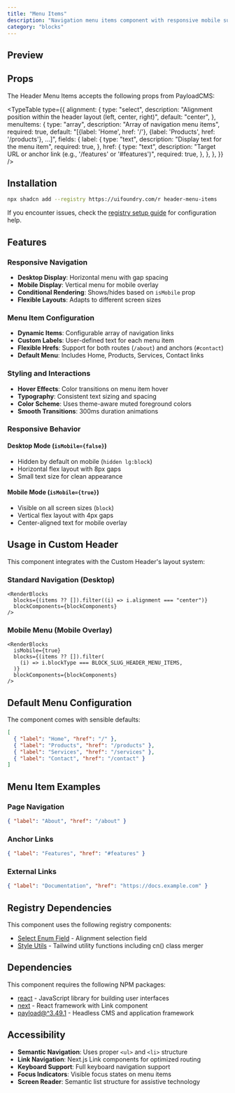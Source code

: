 ```yaml
---
title: "Menu Items"
description: "Navigation menu items component with responsive mobile support"
category: "blocks"
---
```


## Preview

<HeaderMenuItemsBlock />

## Props

The Header Menu Items accepts the following props from PayloadCMS:

<TypeTable
  type={{
    alignment: {
      type: "select",
      description:
        "Alignment position within the header layout (left, center, right)",
      default: "center",
    },
    menuItems: {
      type: "array",
      description: "Array of navigation menu items",
      required: true,
      default:
        "[{label: 'Home', href: '/'}, {label: 'Products', href: '/products'}, ...]",
      fields: {
        label: {
          type: "text",
          description: "Display text for the menu item",
          required: true,
        },
        href: {
          type: "text",
          description:
            "Target URL or anchor link (e.g., '/features' or '#features')",
          required: true,
        },
      },
    },
  }}
/>

## Installation

```bash
npx shadcn add --registry https://uifoundry.com/r header-menu-items
```

If you encounter issues, check the [registry setup guide](/docs/registry-setup) for configuration help.

## Features

### Responsive Navigation

- **Desktop Display**: Horizontal menu with gap spacing
- **Mobile Display**: Vertical menu for mobile overlay
- **Conditional Rendering**: Shows/hides based on `isMobile` prop
- **Flexible Layouts**: Adapts to different screen sizes

### Menu Item Configuration

- **Dynamic Items**: Configurable array of navigation links
- **Custom Labels**: User-defined text for each menu item
- **Flexible Hrefs**: Support for both routes (`/about`) and anchors (`#contact`)
- **Default Menu**: Includes Home, Products, Services, Contact links

### Styling and Interactions

- **Hover Effects**: Color transitions on menu item hover
- **Typography**: Consistent text sizing and spacing
- **Color Scheme**: Uses theme-aware muted foreground colors
- **Smooth Transitions**: 300ms duration animations

### Responsive Behavior

#### Desktop Mode (`isMobile={false}`)

- Hidden by default on mobile (`hidden lg:block`)
- Horizontal flex layout with 8px gaps
- Small text size for clean appearance

#### Mobile Mode (`isMobile={true}`)

- Visible on all screen sizes (`block`)
- Vertical flex layout with 4px gaps
- Center-aligned text for mobile overlay

## Usage in Custom Header

This component integrates with the Custom Header's layout system:

### Standard Navigation (Desktop)

```tsx
<RenderBlocks
  blocks={(items ?? []).filter((i) => i.alignment === "center")}
  blockComponents={blockComponents}
/>
```

### Mobile Menu (Mobile Overlay)

```tsx
<RenderBlocks
  isMobile={true}
  blocks={(items ?? []).filter(
    (i) => i.blockType === BLOCK_SLUG_HEADER_MENU_ITEMS,
  )}
  blockComponents={blockComponents}
/>
```

## Default Menu Configuration

The component comes with sensible defaults:

```json
[
  { "label": "Home", "href": "/" },
  { "label": "Products", "href": "/products" },
  { "label": "Services", "href": "/services" },
  { "label": "Contact", "href": "/contact" }
]
```

## Menu Item Examples

### Page Navigation

```json
{ "label": "About", "href": "/about" }
```

### Anchor Links

```json
{ "label": "Features", "href": "#features" }
```

### External Links

```json
{ "label": "Documentation", "href": "https://docs.example.com" }
```

## Registry Dependencies

This component uses the following registry components:

- [Select Enum Field](/docs/fields/select-enum-field) - Alignment selection field
- [Style Utils](/docs/lib/style-utils) - Tailwind utility functions including cn() class merger

## Dependencies

This component requires the following NPM packages:

- [react](https://github.com/facebook/react) - JavaScript library for building user interfaces
- [next](https://github.com/vercel/next.js) - React framework with Link component
- [payload@^3.49.1](https://github.com/payloadcms/payload) - Headless CMS and application framework

## Accessibility

- **Semantic Navigation**: Uses proper `<ul>` and `<li>` structure
- **Link Navigation**: Next.js Link components for optimized routing
- **Keyboard Support**: Full keyboard navigation support
- **Focus Indicators**: Visible focus states on menu items
- **Screen Reader**: Semantic list structure for assistive technology
